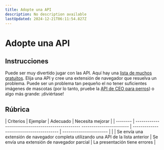 ```yaml
---
title: Adopte una API
description: No description available
lastUpdated: 2024-12-21T06:11:54.827Z
---
```


# Adopte una API

## Instrucciones

Puede ser muy divertido jugar con las API. Aquí hay una [lista de muchos gratuitos](https://github.com/public-apis/public-apis). Elija una API y cree una extensión de navegador que resuelva un problema. Puede ser un problema tan pequeño el no tener suficientes imágenes de mascotas (por lo tanto, pruebe la [API de CEO para perros](https://dog.ceo/dog-api/)) o algo más grande: ¡diviértase!

## Rúbrica

| Criterios | Ejemplar | Adecuado | Necesita mejorar |
| -------- | -------------------------------------------------- ------------------------ | ---------------------------------------- | ----------------------- |
| | Se envía una extensión de navegador completa utilizando una API de la lista anterior | Se envía una extensión de navegador parcial | La presentación tiene errores |

